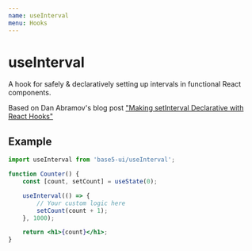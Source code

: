 ```yaml
---
name: useInterval
menu: Hooks
---
```



# useInterval

A hook for safely & declaratively setting up intervals in functional React components.

Based on Dan Abramov's blog post ["Making setInterval Declarative with React Hooks"](https://overreacted.io/making-setinterval-declarative-with-react-hooks/)

## Example

```jsx
import useInterval from 'base5-ui/useInterval';

function Counter() {
	const [count, setCount] = useState(0);

	useInterval(() => {
		// Your custom logic here
		setCount(count + 1);
	}, 1000);

	return <h1>{count}</h1>;
}
```
